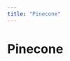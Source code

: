 ```yaml
---
title: "Pinecone"
---
```

<!-- WARNING: This file is auto-generated by generate_tool_docs.py. Do not edit manually. -->


# Pinecone
